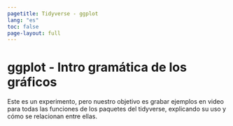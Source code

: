 ```yaml
---
pagetitle: Tidyverse - ggplot
lang: "es"
toc: false
page-layout: full
---
```


<h1><span class="nombre-resaltado">ggplot - Intro gramática de los gráficos</span></h1>

Este es un experimento, pero nuestro objetivo es grabar ejemplos en video para todas las funciones de los paquetes del tidyverse, explicando su uso y cómo se relacionan entre ellas.
